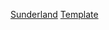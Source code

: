 {{football squad
|name=新特蘭球員名單
|teamname=桑德兰足球俱乐部
|title=-{zh-hans:桑德兰;zh-hk:新特蘭;zh-tw:桑德蘭;}-
|bgcolor=#DD0000
|textcolor=white
|bordercolor=#000000
|list=<div>
{{football squad2 player|no=1|name={{le|李·伯爾吉|Lee Burge|-{zh-hans:伯尔吉;zh-tw:貝治;zh-hk:伯爾吉;}-}}}}
{{football squad2 player|no=2|name=[[Niall Huggins|Huggins]]}}
{{football squad2 player|no=3|name=[[湯姆·法拿根|法拿根]]}}
{{football squad2 player|no=4|name=[[科尼·埃文斯|-{zh-hans:埃文斯;zh-hk:伊雲斯;zh-tw:埃文斯;}-]]}}
{{football squad2 player|no=5|name=[[丹尼·巴思|-{zh-hans:巴思;zh-hk:巴夫;zh-tw:巴思;}-]]}}
{{football squad2 player|no=6|name=[[Callum Doyle|Doyle]]}}
{{football squad2 player|no=7|name=[[莱昂·达亚库|达亚库]]}}
{{football squad2 player|no=8|name={{le|埃利奧特·埃布萊頓|Elliot Embleton|-{zh-hans:埃布莱顿;zh-tw:埃布萊頓;zh-hk:安布頓;}-}}}}
{{football squad2 player|no=9|name=[[Nathan Broadhead|Broadhead]]}}
<!--{{football squad2 player|no=10|name=[[杰梅恩·迪福|-{zh-hans:迪福;zh-hk:迪科爾;zh-tw:迪福;}-]]}}-->
{{football squad2 player|no=11|name={{le|林登·古奇|Lynden Gooch|-{zh-hans:古奇;zh-tw:古奇;zh-hk:古治;}-}}}}
{{football squad2 player|no=13|name=[[卢克·奥尼恩|奥尼恩]]}}
{{football squad2 player|no=14|name={{le|羅斯·史都華|Ross Stewart (footballer, born 1996)|史都華}}}}
{{football squad2 player|no=15|name={{le|卡爾·溫徹斯特|Carl Winchester|溫徹斯特}}}}
{{football squad2 player|no=16|name={{le|喬丹·威利斯|Jordan Willis (footballer)|-{zh-hans:威利斯;zh-hk:韋利士;zh-tw:威利斯;}-}}}}
{{football squad2 player|no=17|name={{link-en|丹尼斯·瑟金|Dennis Cirkin|-{zh-hant:瑟金;zh-hk:卻堅;zh-hans:瑟金;}-}}<!--cn:切尔金、西金-->}}
{{football squad2 player|no=18|name=[[Ellis Taylor|Taylor]]}}
{{football squad2 player|no=19|name={{le|阿贝尼特·克西马约利|Arbenit Xhemajli|克西马约利}}}}
{{football squad2 player|no=20|name=[[Anthony Patterson|Patterson]]}}
{{football squad2 player|no=21|name=[[亞歷士·比查特|-{zh-hans:普理查德;zh-hk:比查特}-]]}}
{{football squad2 player|no=24|name=[[Dan Neil (footballer)|Neil]]}}
{{football squad2 player|no=25|name={{le|奧利·約翰格|Ollie Younger|約翰格}}}} 
{{football squad2 player|no=26|name=[[貝利·賴特|-{zh-hans:赖特;zh-hk:胡禮;zh-tw:賴特;}-]]}}
{{football squad2 player|no=28|name=[[埃登·麦克格迪|-{zh-hans:麦克格迪; zh-hk:麥基迪;}-]]}}
{{football squad2 player|no=33|name={{le|丹佛·休謨|Denver Hume|-{zh-hans:休谟;zh-tw:休謨;zh-hk:侯姆;}-}}}}
{{football squad2 player|no=39|name=[[罗恩-托本·霍夫曼|-{zh-hans:霍夫曼;zh-hk:賀夫文;zh-tw:霍夫曼;}-]]}}
{{football squad2 player|no=-|name=[[積克·奇勒|-{zh-cn:克拉克;zh-hant:克拉克;zh-hk:奇勒;}-]]}}
{{football squad manager|name=[[阿莱斯·尼尔|-{zh-hans:尼尔;zh-hk:尼爾;}-]]}}
<!-- out on loan
{{football squad2 player|no=31|name={{le|Benjamin Mbunga-Kimpioka||甘派奧卡}}}}
{{football squad2 player|no=22|name=[[威爾·格里格|-{zh-hans:格里格;zh-hk:基歷治;}-]]}}
{{football squad2 player|no=21|name={{le|傑克·戴蒙德|Jack Diamond (footballer, born 2000)|-{zh-hans:戴蒙德;zh-tw:戴蒙德;zh-hk:戴亞蒙;}-}}}}
{{football squad2 player|no=27|name=[[Josh Hawkes|Hawkes]]}}
-->
</div>
}}<noinclude>[[Category:英格蘭足球俱樂部名單模板|Sunderland]]
[[Category:桑德兰足球俱乐部|Template]]
</noinclude>